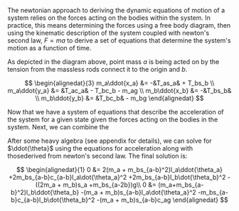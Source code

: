 
The newtonian approach to deriving the dynamic equations of motion of a system
relies on the forces acting on the bodies within the system. In practice, this
means determining the forces using a free body diagram, then using the 
kinematic description of the system coupled with
newton's second law, $F=ma$ to derive a set of equations that determine the
system's motion as a function of time.

<FreeBodyViewer/>

As depicted in the diagram above, point mass $a$ is being acted on by the
tension from the massless rods connect it to the origin and $b$.

$$
\begin{alignedat}{3}
m_a\ddot{x_a} &= -&T_as_a& + T_bs_b \\
m_a\ddot{y_a} &= &T_ac_a& - T_bc_b - m_ag \\
m_b\ddot{x_b} &= -&T_bs_b&  \\
m_b\ddot{y_b} &= &T_bc_b& - m_bg
\end{alignedat}
$$

Now that we have a system of equations that describe the acceleration of the
system for a given state given the forces acting on the bodies in the system.
Next, we can combine the

After some heavy algebra (see appendix for details), we can solve for
$\ddot{\theta}$ using the equations for acceleration along with thosederived
from newton's second law. The final solution is:

$$
\begin{alignedat}{1}
0 &= 2(m_a + m_bs_{a-b}^2)l_a\ddot{\theta_a}
 +2m_bs_{a-b}c_{a-b}l_a\dot{\theta_a}^2
 +2m_bs_{a-b}l_b\dot{\theta_b}^2
 -((2m_a + m_b)s_a +m_bs_{a-2b})g\\
0 &= (m_a+m_bs_{a-b}^2)l_b\ddot{\theta_b}
  -(m_a + m_b)s_{a-b}l_a\dot{\theta_a}^2 
  -m_bs_{a-b}c_{a-b}l_b\dot{\theta_b}^2
  -(m_a + m_b)s_{a-b}c_ag 
\end{alignedat}
$$